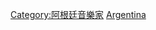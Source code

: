 {{Commonscat|Pianists from Argentina}}

[[Category:阿根廷音樂家|Category:阿根廷音樂家]]
[[Category:各國鋼琴家|Argentina]]